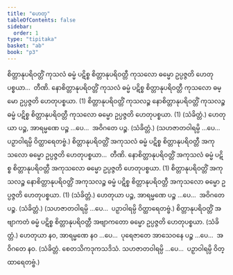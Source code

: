 ```yaml
---
title: "ဟေတု"
tableOfContents: false
sidebar:
  order: 1
type: "tipitaka"
basket: "ab"
book: "p3"
---
```



<DynamicBreadcrumb />

<Division number="59" book="p3" e="ch" v="39" p="407">

<Paragraph number="2131" book="p3">
စိတ္တာနုပရိဝတ္တိံ ကုသလံ ဓမ္မံ ပဋိစ္စ စိတ္တာနုပရိဝတ္တီ ကုသလော ဓမ္မော ဥပ္ပဇ္ဇတိ ဟေတုပစ္စယာ…  တီဏိ.
</Paragraph>

<Paragraph number="2132" book="p3">
နောစိတ္တာနုပရိဝတ္တိံ ကုသလံ ဓမ္မံ ပဋိစ္စ စိတ္တာနုပရိဝတ္တီ ကုသလော ဓမ္မော ဥပ္ပဇ္ဇတိ ဟေတုပစ္စယာ. (1)
</Paragraph>

<Paragraph number="2133" book="p3">
စိတ္တာနုပရိဝတ္တိံ ကုသလဉ္စ နောစိတ္တာနုပရိဝတ္တိံ ကုသလဉ္စ ဓမ္မံ ပဋိစ္စ စိတ္တာနုပရိဝတ္တီ ကုသလော ဓမ္မော ဥပ္ပဇ္ဇတိ ဟေတုပစ္စယာ. (1) (သံခိတ္တံ.)
</Paragraph>

</Division>
<Division number="60" book="p3" e="ch" v="39" p="407">

<Paragraph number="2134" book="p3">
ဟေတုယာ ပဉ္စ, အာရမ္မဏေ ပဉ္စ …ပေ…  အဝိဂတေ ပဉ္စ. (သံခိတ္တံ.)
</Paragraph>

<Paragraph number="2135" book="p3">
(သဟဇာတဝါရမ္ပိ …ပေ…  ပဉှာဝါရမ္ပိ ဝိတ္ထာရေတဗ္ဗံ.)
</Paragraph>

</Division>
<Division number="61" book="p3" e="ch" v="39" p="407">

<Paragraph number="2136" book="p3">
စိတ္တာနုပရိဝတ္တိံ အကုသလံ ဓမ္မံ ပဋိစ္စ စိတ္တာနုပရိဝတ္တီ အကုသလော ဓမ္မော ဥပ္ပဇ္ဇတိ ဟေတုပစ္စယာ…  တီဏိ.
</Paragraph>

<Paragraph number="2137" book="p3">
နောစိတ္တာနုပရိဝတ္တိံ အကုသလံ ဓမ္မံ ပဋိစ္စ စိတ္တာနုပရိဝတ္တီ အကုသလော ဓမ္မော ဥပ္ပဇ္ဇတိ ဟေတုပစ္စယာ. (1)
</Paragraph>

<Paragraph number="2138" book="p3">
စိတ္တာနုပရိဝတ္တိံ အကုသလဉ္စ နောစိတ္တာနုပရိဝတ္တိံ အကုသလဉ္စ ဓမ္မံ ပဋိစ္စ စိတ္တာနုပရိဝတ္တီ အကုသလော ဓမ္မော ဥပ္ပဇ္ဇတိ ဟေတုပစ္စယာ. (1) (သံခိတ္တံ.)
</Paragraph>

</Division>
<Division number="62" book="p3" e="ch" v="39" p="407">

<Paragraph number="2139" book="p3">
ဟေတုယာ ပဉ္စ, အာရမ္မဏေ ပဉ္စ …ပေ…  အဝိဂတေ ပဉ္စ. (သံခိတ္တံ.)
</Paragraph>

<Paragraph number="2140" book="p3">
(သဟဇာတဝါရမ္ပိ …ပေ…  ပဉှာဝါရမ္ပိ ဝိတ္ထာရေတဗ္ဗံ.)
</Paragraph>

</Division>
<Division number="63" book="p3" e="ch" v="39" p="407">

<Paragraph number="2141" book="p3">
စိတ္တာနုပရိဝတ္တိံ အဗျာကတံ ဓမ္မံ ပဋိစ္စ စိတ္တာနုပရိဝတ္တီ အဗျာကတော ဓမ္မော ဥပ္ပဇ္ဇတိ ဟေတုပစ္စယာ. (သံခိတ္တံ.)
</Paragraph>

</Division>
<Division number="64" book="p3" e="ch" v="39" p="407">

<Paragraph number="2142" book="p3">
ဟေတုယာ နဝ, အာရမ္မဏေ နဝ …ပေ…  ပုရေဇာတေ အာသေဝနေ ပဉ္စ …ပေ…  အဝိဂတေ နဝ. (သံခိတ္တံ. စေတသိကဒုကသဒိသံ. သဟဇာတဝါရမ္ပိ …ပေ…  ပဉှာဝါရမ္ပိ ဝိတ္ထာရေတဗ္ဗံ.)
</Paragraph>
</Division>
